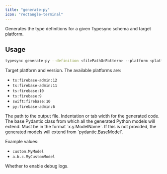 ```yaml
---
title: "generate-py"
icon: "rectangle-terminal"
---
```



Generates the type definitions for a given Typesync schema and target platform.

## Usage

```bash
typesync generate-py --definition <filePathOrPattern> --platform <platform> --outFile <filePath> --indentation <indentation> --customPydanticBase <classImportPath> --debug <debug>
```

<DefinitionOptionSnippet />

<ParamField type="string" path="platform" required>
  Target platform and version. The available platforms are:

- `ts:firebase-admin:12`
- `ts:firebase-admin:11`
- `ts:firebase:10`
- `ts:firebase:9`
- `swift:firebase:10`
- `py:firebase-admin:6`

</ParamField>

<ParamField type="string" path="outFile" required>
  The path to the output file.
</ParamField>

<ParamField type="int" path="indentation" default={2}>
  Indentation or tab width for the generated code.
</ParamField>

<ParamField type="string" path="customPydanticBase">
  The base Pydantic class from which all the generated Python models will extend. Must be in the format `x.y.ModelName`. If this is not provided, the generated models will extend from `pydantic.BaseModel`.

Example values:

- `custom.MyModel`
- `a.b.c.MyCustomModel`

</ParamField>

<ParamField type="boolean" path="debug" default={false}>
  Whether to enable debug logs.
</ParamField>
